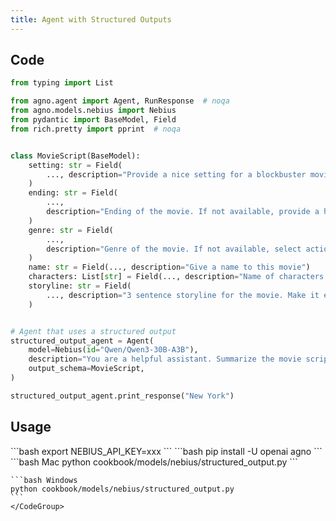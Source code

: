 ```yaml
---
title: Agent with Structured Outputs
---
```


## Code

```python cookbook/models/nebius/structured_output.py
from typing import List

from agno.agent import Agent, RunResponse  # noqa
from agno.models.nebius import Nebius
from pydantic import BaseModel, Field
from rich.pretty import pprint  # noqa


class MovieScript(BaseModel):
    setting: str = Field(
        ..., description="Provide a nice setting for a blockbuster movie."
    )
    ending: str = Field(
        ...,
        description="Ending of the movie. If not available, provide a happy ending.",
    )
    genre: str = Field(
        ...,
        description="Genre of the movie. If not available, select action, thriller or romantic comedy.",
    )
    name: str = Field(..., description="Give a name to this movie")
    characters: List[str] = Field(..., description="Name of characters for this movie.")
    storyline: str = Field(
        ..., description="3 sentence storyline for the movie. Make it exciting!"
    )


# Agent that uses a structured output
structured_output_agent = Agent(
    model=Nebius(id="Qwen/Qwen3-30B-A3B"),
    description="You are a helpful assistant. Summarize the movie script based on the location in a JSON object.",
    output_schema=MovieScript,
)

structured_output_agent.print_response("New York")
```

## Usage

<Steps>
  <Snippet file="create-venv-step.mdx" />

  <Step title="Set your API key">
    ```bash
    export NEBIUS_API_KEY=xxx
    ```
  </Step>

  <Step title="Install libraries">
    ```bash
    pip install -U openai agno
    ```
  </Step>

  <Step title="Run Agent">
    <CodeGroup>
    ```bash Mac
    python cookbook/models/nebius/structured_output.py
    ```

    ```bash Windows
    python cookbook/models/nebius/structured_output.py
    ```
    </CodeGroup>
  </Step>
</Steps>